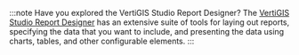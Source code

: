 :::note Have you explored the VertiGIS Studio Report Designer?
The [VertiGIS Studio Report Designer](https://apps.geocortex.com/reporting/designer/) has an extensive suite of tools for laying out reports, specifying the data that you want to include, and presenting the data using charts, tables, and other configurable elements.
:::
